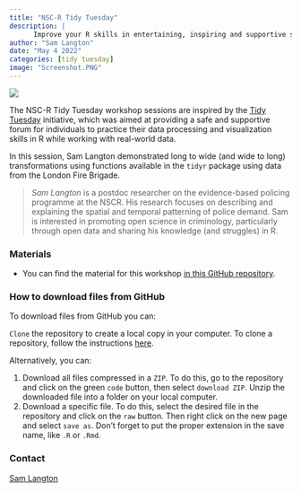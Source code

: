 ```yaml
---
title: "NSC-R Tidy Tuesday"
description: |
      Improve your R skills in entertaining, inspiring and supportive sessions moderated by your own colleagues.
author: "Sam Langton"
date: "May 4 2022"
categories: [tidy tuesday]
image: "Screenshot.PNG"
---
```


![](Screenshot.PNG)

The NSC-R Tidy Tuesday workshop sessions are inspired by the [Tidy Tuesday](https://www.tidytuesday.com/) initiative, which was aimed at providing a safe and supportive forum for individuals to practice their data processing and visualization skills in R while working with real-world data.

In this session, Sam Langton demonstrated long to wide (and wide to long) transformations using functions available in the `tidyr` package using data from the London Fire Brigade.

> *Sam Langton* is a postdoc researcher on the evidence-based policing programme at the NSCR. His research focuses on describing and explaining the spatial and temporal patterning of police demand. Sam is interested in promoting open science in criminology, particularly through open data and sharing his knowledge (and struggles) in R.

### Materials

-   You can find the material for this workshop [in this GitHub repository](https://github.com/langtonhugh/nscr_graphics).

### How to download files from GitHub

To download files from GitHub you can:

`Clone` the repository to create a local copy in your computer. To clone a repository, follow the instructions [here](https://docs.github.com/en/repositories/creating-and-managing-repositories/cloning-a-repository).

Alternatively, you can:

1.  Download all files compressed in a `ZIP`. To do this, go to the repository and click on the green `code` button, then select `download ZIP`. Unzip the downloaded file into a folder on your local computer.
2.  Download a specific file. To do this, select the desired file in the repository and click on the `raw` button. Then right click on the new page and select `save as`. Don't forget to put the proper extension in the save name, like `.R` or `.Rmd`.

### Contact
[Sam Langton](url: https://nscr.nl/en/medewerker/sam-langton/)
